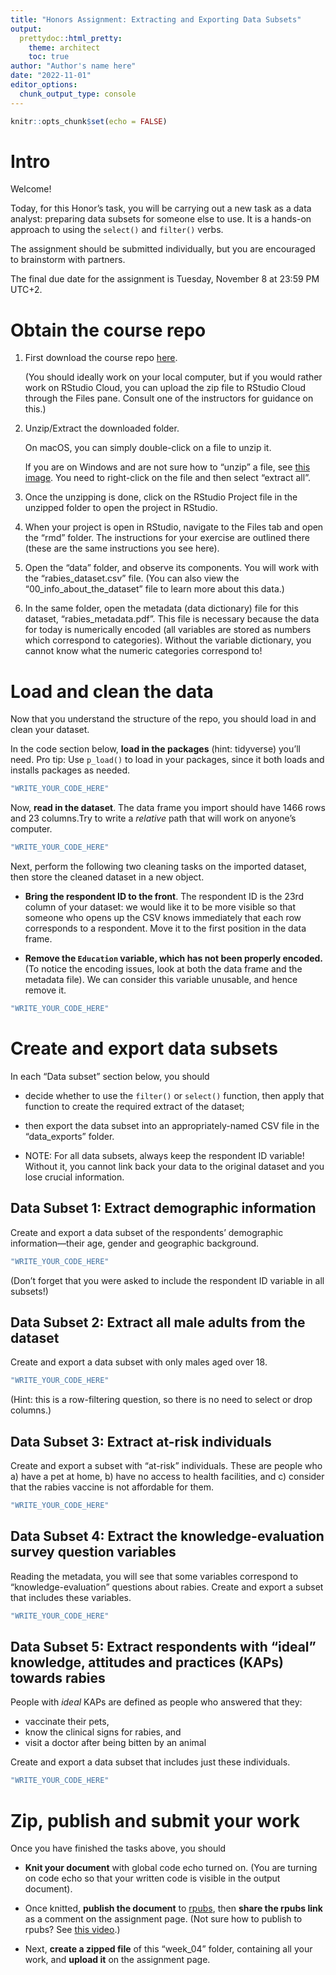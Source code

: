 ```yaml
---
title: "Honors Assignment: Extracting and Exporting Data Subsets"
output:
  prettydoc::html_pretty:
    theme: architect
    toc: true
author: "Author's name here"
date: "2022-11-01"
editor_options: 
  chunk_output_type: console
---
```


```r
knitr::opts_chunk$set(echo = FALSE)
```

# Intro

Welcome!

Today, for this Honor's task, you will be carrying out a new task as a data analyst: preparing data subsets for someone else to use. It is a hands-on approach to using the `select()` and `filter()` verbs.

The assignment should be submitted individually, but you are encouraged to brainstorm with partners.

The final due date for the assignment is Tuesday, November 8 at 23:59 PM UTC+2.

# Obtain the course repo

1.  First download the course repo [here](https://minhaskamal.github.io/DownGit/#/home?url=https://github.com/the-graph-courses/rbp_cohort_0_materials/tree/main/week_04){target="_blank"}.

    (You should ideally work on your local computer, but if you would rather work on RStudio Cloud, you can upload the zip file to RStudio Cloud through the Files pane. Consult one of the instructors for guidance on this.)

2.  Unzip/Extract the downloaded folder.

    On macOS, you can simply double-click on a file to unzip it.

    If you are on Windows and are not sure how to "unzip" a file, see [this image](https://imgur.com/a/6e5pT7k){target="_blank"}. You need to right-click on the file and then select "extract all".

3.  Once the unzipping is done, click on the RStudio Project file in the unzipped folder to open the project in RStudio.

4.  When your project is open in RStudio, navigate to the Files tab and open the "rmd" folder. The instructions for your exercise are outlined there (these are the same instructions you see here).

5.  Open the "data" folder, and observe its components. You will work with the "rabies_dataset.csv" file. (You can also view the "00_info_about_the_dataset" file to learn more about this data.)

6.  In the same folder, open the metadata (data dictionary) file for this dataset, "rabies_metadata.pdf". This file is necessary because the data for today is numerically encoded (all variables are stored as numbers which correspond to categories). Without the variable dictionary, you cannot know what the numeric categories correspond to!

# Load and clean the data

Now that you understand the structure of the repo, you should load in and clean your dataset.

In the code section below, **load in the packages** (hint: tidyverse) you'll need. Pro tip: Use `p_load()` to load in your packages, since it both loads and installs packages as needed.

```r
"WRITE_YOUR_CODE_HERE"
```

Now, **read in the dataset**. The data frame you import should have 1466 rows and 23 columns.Try to write a *relative* path that will work on anyone's computer.

```r
"WRITE_YOUR_CODE_HERE"
```

Next, perform the following two cleaning tasks on the imported dataset, then store the cleaned dataset in a new object.

-   **Bring the respondent ID to the front**. The respondent ID is the 23rd column of your dataset: we would like it to be more visible so that someone who opens up the CSV knows immediately that each row corresponds to a respondent. Move it to the first position in the data frame.

-   **Remove the `Education` variable, which has not been properly encoded.** (To notice the encoding issues, look at both the data frame and the metadata file). We can consider this variable unusable, and hence remove it.

```r
"WRITE_YOUR_CODE_HERE"
```

# Create and export data subsets

In each "Data subset" section below, you should

-   decide whether to use the `filter()` or `select()` function, then apply that function to create the required extract of the dataset;

-   then export the data subset into an appropriately-named CSV file in the "data_exports" folder.

-   NOTE: For all data subsets, always keep the respondent ID variable! Without it, you cannot link back your data to the original dataset and you lose crucial information.

## **Data Subset 1:** Extract demographic information

Create and export a data subset of the respondents' demographic information---their age, gender and geographic background.

```r
"WRITE_YOUR_CODE_HERE"
```

(Don't forget that you were asked to include the respondent ID variable in all subsets!)

## **Data Subset 2:** Extract all male adults from the dataset

Create and export a data subset with only males aged over 18.

```r
"WRITE_YOUR_CODE_HERE"
```

(Hint: this is a row-filtering question, so there is no need to select or drop columns.)

## **Data Subset 3:** Extract at-risk individuals

Create and export a subset with "at-risk" individuals. These are people who a) have a pet at home, b) have no access to health facilities, and c) consider that the rabies vaccine is not affordable for them.

```r
"WRITE_YOUR_CODE_HERE"
```

## **Data Subset 4:** Extract the knowledge-evaluation survey question variables

Reading the metadata, you will see that some variables correspond to "knowledge-evaluation" questions about rabies. Create and export a subset that includes these variables.

```r
"WRITE_YOUR_CODE_HERE"
```

## **Data Subset 5:** Extract respondents with "ideal" knowledge, attitudes and practices (KAPs) towards rabies

People with *ideal* KAPs are defined as people who answered that they:

-   vaccinate their pets,
-   know the clinical signs for rabies, and
-   visit a doctor after being bitten by an animal

Create and export a data subset that includes just these individuals.

```r
"WRITE_YOUR_CODE_HERE"
```

# Zip, publish and submit your work

Once you have finished the tasks above, you should

-   **Knit your document** with global code echo turned on. (You are turning on code echo so that your written code is visible in the output document).

-   Once knitted, **publish the document** to [rpubs](https://rpubs.com/){target="_blank"}, then **share the rpubs link** as a comment on the assignment page. (Not sure how to publish to rpubs? See [this video](https://www.youtube.com/watch?v=GJ36zamYVLg){target="_blank"}.)

-   Next, **create a zipped file** of this "week_04" folder, containing all your work, and **upload it** on the assignment page.
